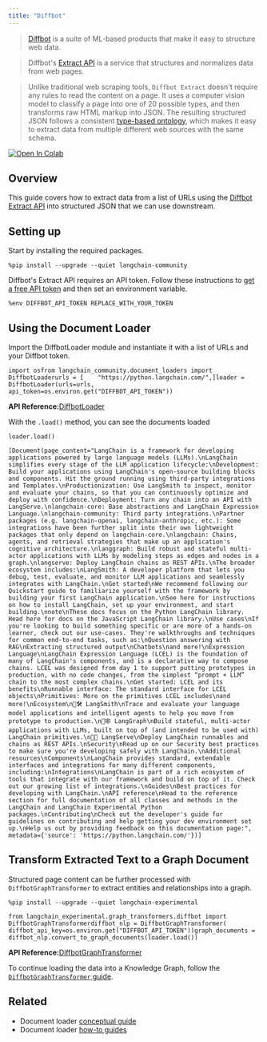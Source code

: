 ```yaml
---
title: "Diffbot"
---
```


> [Diffbot](https://docs.diffbot.com/oss/getting-started-with-diffbot) is a suite of ML-based products that make it easy to structure web data.

> Diffbot's [Extract API](https://docs.diffbot.com/reference/extract-introduction) is a service that structures and normalizes data from web pages.

> Unlike traditional web scraping tools, `Diffbot Extract` doesn't require any rules to read the content on a page. It uses a computer vision model to classify a page into one of 20 possible types, and then transforms raw HTML markup into JSON. The resulting structured JSON follows a consistent [type-based ontology](https://docs.diffbot.com/oss/ontology), which makes it easy to extract data from multiple different web sources with the same schema.

[![Open In Colab](/images/oss/integrations/document_loaders/diffbot/assets/colab-badge.svg)](https://colab.research.google.com/github/langchain-ai/langchain/blob/master/oss/docs/integrations/document_loaders/diffbot.ipynb)

## Overview

This guide covers how to extract data from a list of URLs using the [Diffbot Extract API](https://www.diffbot.com/products/extract/) into structured JSON that we can use downstream.

## Setting up

Start by installing the required packages.

```
%pip install --upgrade --quiet langchain-community
```

Diffbot's Extract API requires an API token. Follow these instructions to [get a free API token](/oss/integrations/providers/diffbot/#installation-and-setup) and then set an environment variable.

```
%env DIFFBOT_API_TOKEN REPLACE_WITH_YOUR_TOKEN
```

## Using the Document Loader

Import the DiffbotLoader module and instantiate it with a list of URLs and your Diffbot token.

```
import osfrom langchain_community.document_loaders import DiffbotLoaderurls = [    "https://python.langchain.com/",]loader = DiffbotLoader(urls=urls, api_token=os.environ.get("DIFFBOT_API_TOKEN"))
```

**API Reference:**[DiffbotLoader](https://python.langchain.com/api_reference/community/document_loaders/langchain_community.document_loaders.diffbot.DiffbotLoader.html)

With the `.load()` method, you can see the documents loaded

```
loader.load()
```

```
[Document(page_content="LangChain is a framework for developing applications powered by large language models (LLMs).\nLangChain simplifies every stage of the LLM application lifecycle:\nDevelopment: Build your applications using LangChain's open-source building blocks and components. Hit the ground running using third-party integrations and Templates.\nProductionization: Use LangSmith to inspect, monitor and evaluate your chains, so that you can continuously optimize and deploy with confidence.\nDeployment: Turn any chain into an API with LangServe.\nlangchain-core: Base abstractions and LangChain Expression Language.\nlangchain-community: Third party integrations.\nPartner packages (e.g. langchain-openai, langchain-anthropic, etc.): Some integrations have been further split into their own lightweight packages that only depend on langchain-core.\nlangchain: Chains, agents, and retrieval strategies that make up an application's cognitive architecture.\nlanggraph: Build robust and stateful multi-actor applications with LLMs by modeling steps as edges and nodes in a graph.\nlangserve: Deploy LangChain chains as REST APIs.\nThe broader ecosystem includes:\nLangSmith: A developer platform that lets you debug, test, evaluate, and monitor LLM applications and seamlessly integrates with LangChain.\nGet started\nWe recommend following our Quickstart guide to familiarize yourself with the framework by building your first LangChain application.\nSee here for instructions on how to install LangChain, set up your environment, and start building.\nnote\nThese docs focus on the Python LangChain library. Head here for docs on the JavaScript LangChain library.\nUse cases\nIf you're looking to build something specific or are more of a hands-on learner, check out our use-cases. They're walkthroughs and techniques for common end-to-end tasks, such as:\nQuestion answering with RAG\nExtracting structured output\nChatbots\nand more!\nExpression Language\nLangChain Expression Language (LCEL) is the foundation of many of LangChain's components, and is a declarative way to compose chains. LCEL was designed from day 1 to support putting prototypes in production, with no code changes, from the simplest “prompt + LLM” chain to the most complex chains.\nGet started: LCEL and its benefits\nRunnable interface: The standard interface for LCEL objects\nPrimitives: More on the primitives LCEL includes\nand more!\nEcosystem\n🦜🛠️ LangSmith\nTrace and evaluate your language model applications and intelligent agents to help you move from prototype to production.\n🦜🕸️ LangGraph\nBuild stateful, multi-actor applications with LLMs, built on top of (and intended to be used with) LangChain primitives.\n🦜🏓 LangServe\nDeploy LangChain runnables and chains as REST APIs.\nSecurity\nRead up on our Security best practices to make sure you're developing safely with LangChain.\nAdditional resources\nComponents\nLangChain provides standard, extendable interfaces and integrations for many different components, including:\nIntegrations\nLangChain is part of a rich ecosystem of tools that integrate with our framework and build on top of it. Check out our growing list of integrations.\nGuides\nBest practices for developing with LangChain.\nAPI reference\nHead to the reference section for full documentation of all classes and methods in the LangChain and LangChain Experimental Python packages.\nContributing\nCheck out the developer's guide for guidelines on contributing and help getting your dev environment set up.\nHelp us out by providing feedback on this documentation page:", metadata={'source': 'https://python.langchain.com/'})]
```

## Transform Extracted Text to a Graph Document

Structured page content can be further processed with `DiffbotGraphTransformer` to extract entities and relationships into a graph.

```
%pip install --upgrade --quiet langchain-experimental
```

```
from langchain_experimental.graph_transformers.diffbot import DiffbotGraphTransformerdiffbot_nlp = DiffbotGraphTransformer(    diffbot_api_key=os.environ.get("DIFFBOT_API_TOKEN"))graph_documents = diffbot_nlp.convert_to_graph_documents(loader.load())
```

**API Reference:**[DiffbotGraphTransformer](https://python.langchain.com/api_reference/experimental/graph_transformers/langchain_experimental.graph_transformers.diffbot.DiffbotGraphTransformer.html)

To continue loading the data into a Knowledge Graph, follow the [`DiffbotGraphTransformer` guide](/oss/integrations/graphs/diffbot/#loading-the-data-into-a-knowledge-graph).

## Related

* Document loader [conceptual guide](/oss/concepts/document_loaders)
* Document loader [how-to guides](/oss/how_to/#document-loaders)
